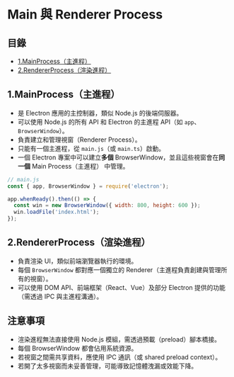 # Main 與 Renderer Process

## 目錄
- [1.MainProcess（主進程）](#1.MainProcess（主進程）)
- [2.RendererProcess（渲染進程）](#2.RendererProcess（渲染進程）)

## 1.MainProcess（主進程）

* 是 Electron 應用的主控制器，類似 Node.js 的後端伺服器。
* 可以使用 Node.js 的所有 API 和 Electron 的主進程 API（如 `app`、`BrowserWindow`）。
* 負責建立和管理視窗（Renderer Process）。
* 只能有一個主進程，從 `main.js`（或 `main.ts`）啟動。
* 一個 Electron 專案中可以建立**多個** BrowserWindow，並且這些視窗會在**同一個** Main Process（主進程） 中管理。

```javascript
// main.js
const { app, BrowserWindow } = require('electron');

app.whenReady().then(() => {
  const win = new BrowserWindow({ width: 800, height: 600 });
  win.loadFile('index.html');
});
```

## 2.RendererProcess（渲染進程）

* 負責渲染 UI，類似前端瀏覽器執行的環境。
* 每個 `BrowserWindow` 都對應一個獨立的 Renderer（主進程負責創建與管理所有的視窗）。
* 可以使用 DOM API、前端框架（React、Vue）及部分 Electron 提供的功能（需透過 IPC 與主進程溝通）。

## 注意事項

* 渲染進程無法直接使用 Node.js 模組，需透過預載（preload）腳本橋接。
* 每個 BrowserWindow 都會佔用系統資源。
* 若視窗之間需共享資料，應使用 IPC 通訊（或 shared preload context）。
* 若開了太多視窗而未妥善管理，可能導致記憶體洩漏或效能下降。